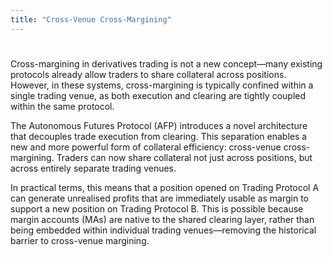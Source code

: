 ```yaml
---
title: "Cross-Venue Cross-Margining"
---
```

#
Cross-margining in derivatives trading is not a new concept—many existing protocols already allow traders to share collateral across positions. However, in these systems, cross-margining is typically confined within a single trading venue, as both execution and clearing are tightly coupled within the same protocol.

The Autonomous Futures Protocol (AFP) introduces a novel architecture that decouples trade execution from clearing. This separation enables a new and more powerful form of collateral efficiency: cross-venue cross-margining. Traders can now share collateral not just across positions, but across entirely separate trading venues.

In practical terms, this means that a position opened on Trading Protocol A can generate unrealised profits that are immediately usable as margin to support a new position on Trading Protocol B. This is possible because margin accounts (MAs) are native to the shared clearing layer, rather than being embedded within individual trading venues—removing the historical barrier to cross-venue margining.


